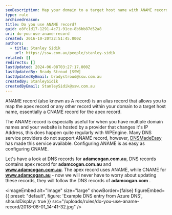```yaml
---
seoDescription: Map your domain to a target host name with ANAME records, ensuring seamless updates and flexibility for apex records and multiple domains.
type: rule
archivedreason:
title: Do you use ANAME record?
guid: e8fc1d17-1291-4c71-91ce-8b6bb87d52a8
uri: do-you-use-aname-record
created: 2016-10-20T22:51:45.000Z
authors:
  - title: Stanley Sidik
    url: https://ssw.com.au/people/stanley-sidik
related: []
redirects: []
lastUpdated: 2024-06-08T03:27:17.000Z
lastUpdatedBy: Brady Stroud [SSW]
lastUpdatedByEmail: bradystroud@ssw.com.au
createdBy: StanleySidik
createdByEmail: StanleySidik@ssw.com.au
---
```


ANAME record (also known as A record) is an alias record that allows you to map the apex record or any other record within your domain to a target host name, essentially a CNAME record for the apex record.

The ANAME record is especially useful for when you have multiple domain names and your website is hosted by a provider that changes it's IP Address, this does happen quite regularly with WPEngine. Many DNS service providers do not support ANAME record, however, [DNSMadeEasy](http://dnsmadeeasy.com/) has made this service available.
Configuring ANAME is as easy as configuring CNAME.

Let's have a look at DNS records for **adamcogan.com.au**, DNS records contains apex record for **adamcogan.com.au** and **www.adamcogan.com.au**. The apex record uses ANAME, while CNAME for **www.adamcogan.au** - now we will never have to worry about updating these records, they will follow the DNS records of **adamcogan.com** .


<imageEmbed
  alt="Image"
  size="large"
  showBorder={false}
  figureEmbed={{
    preset: "default",
    figure: 'Example DNS entry from Azure DNS',
    shouldDisplay: true
  }}
  src="/uploads/rules/do-you-use-aname-record/2018-08-01_14-41-32.jpg"
/>
